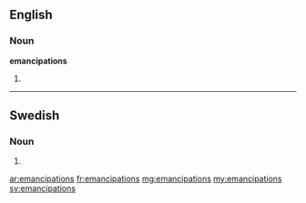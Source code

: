 ==English==

===Noun===
'''emancipations'''
# {{plural of|emancipation}}

----

==Swedish==

===Noun===
{{head|sv|noun form}}

# {{sv-noun-form-indef-gen|emancipation}}

[[ar:emancipations]]
[[fr:emancipations]]
[[mg:emancipations]]
[[my:emancipations]]
[[sv:emancipations]]